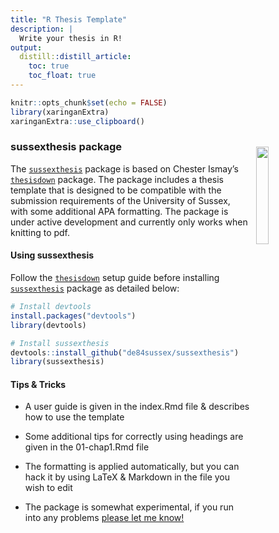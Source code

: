 ```yaml
---
title: "R Thesis Template"
description: |
  Write your thesis in R!
output:
  distill::distill_article:
    toc: true
    toc_float: true
---
```


```r
knitr::opts_chunk$set(echo = FALSE)
library(xaringanExtra)
xaringanExtra::use_clipboard()
```

:::float-image

<a href="https://github.com/de84sussex/sussexthesis">
<img src="./img/sussexthesis_hex.png" style="width:20%;height:20%;float:right; padding:10px">
</a>



### sussexthesis package

The [`sussexthesis`](https://github.com/de84sussex/sussexthesis) package is based on Chester Ismay’s [`thesisdown`](https://github.com/ismayc/thesisdown) package. The package includes a thesis template that is designed to be compatible with the submission requirements of the University of Sussex, with some additional APA formatting. The package is under active development and currently only works when knitting to pdf.  

:::


#### Using sussexthesis

Follow the [`thesisdown`](https://github.com/ismayc/thesisdown) setup guide before installing [`sussexthesis`](https://github.com/de84sussex/sussexthesis) package as detailed below:

```r
# Install devtools
install.packages("devtools")
library(devtools)

# Install sussexthesis
devtools::install_github("de84sussex/sussexthesis")
library(sussexthesis)

```

#### Tips & Tricks

- A user guide is given in the index.Rmd file & describes how to use the template  

- Some additional tips for correctly using headings are given in the 01-chap1.Rmd file  

- The formatting is applied automatically, but you can hack it by using LaTeX & Markdown in the file you wish to edit  

- The package is somewhat experimental, if you run into any problems <a href="mailto:danielle.evans@sussex.ac.uk">please let me know! </a>  



<br>


